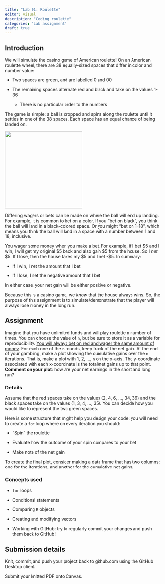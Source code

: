 ```yaml
---
title: "Lab 01: Roulette"
editor: visual
description: "Coding roulette"
categories: "Lab assignment"
draft: true
---
```


## Introduction

We will simulate the casino game of American roulette! On an American roulette wheel, there are 38 equally-sized spaces that differ in color and number value:

-   Two spaces are green, and are labelled 0 and 00

-   The remaining spaces alternate red and black and take on the values 1-36

    -   There is no particular order to the numbers

The game is simple: a ball is dropped and spins along the roulette until it settles in one of the 38 spaces. Each space has an equal chance of being landed on.

![](figs/roulette.jpg){fig-align="center" width="250"}

Differing wagers or bets can be made on where the ball will end up landing. For example, it is common to bet on a color. If you "bet on black", you think the ball will land in a black-colored space. Or you might "bet on 1-18", which means you think the ball will land in a space with a number between 1 and 18, inclusive.

You wager some money when you make a bet. For example, if I bet \$5 and I win, I will get my original \$5 back and also gain \$5 from the house. So I *net* \$5. If I lose, then the house takes my \$5 and I net -\$5. In summary:

-   If I win, I net the amount that I bet

-   If I lose, I net the negative amount that I bet

In either case, your net gain will be either positive or negative.

Because this is a casino game, we *know* that the house always wins. So, the purpose of this assignment is to simulate/demonstrate that the player will always lose money in the long run.

## Assignment

Imagine that you have unlimited funds and will play roulette `n` number of times. You can choose the value of `n`, but be sure to store it as a variable for reproducibility. [You will always bet on red and wager the same amount of money]{.underline}. For each one of the `n` rounds, keep track of the net gain. At the end of your gambling, make a plot showing the cumulative gains over the `n` iterations. That is, make a plot with 1, 2, ..., `n` on the x-axis. The y-coordinate associated with each x-coordinate is the total/net gains up to that point. **Comment on your plot**: how are your net earnings in the short and long run?

### Details

Assume that the red spaces take on the values (2, 4, 6, ..., 34, 36) and the black spaces take on the values (1, 3, 4, ..., 35). You can decide how you would like to represent the two green spaces.

Here is some structure that might help you design your code: you will need to create a `for` loop where on every iteration you should:

-   "Spin" the roulette

-   Evaluate how the outcome of your spin compares to your bet

-   Make note of the net gain

To create the final plot, consider making a data frame that has two columns: one for the iterations, and another for the cumulative net gains.

### Concepts used

-   `for` loops

-   Conditional statements

-   Comparing `R` objects

-   Creating and modifying vectors

-   Working with GitHub: try to regularly commit your changes and push them back to GitHub!

## Submission details

Knit, commit, and push your project back to github.com using the GitHub Desktop client.

Submit your knitted PDF onto Canvas.
